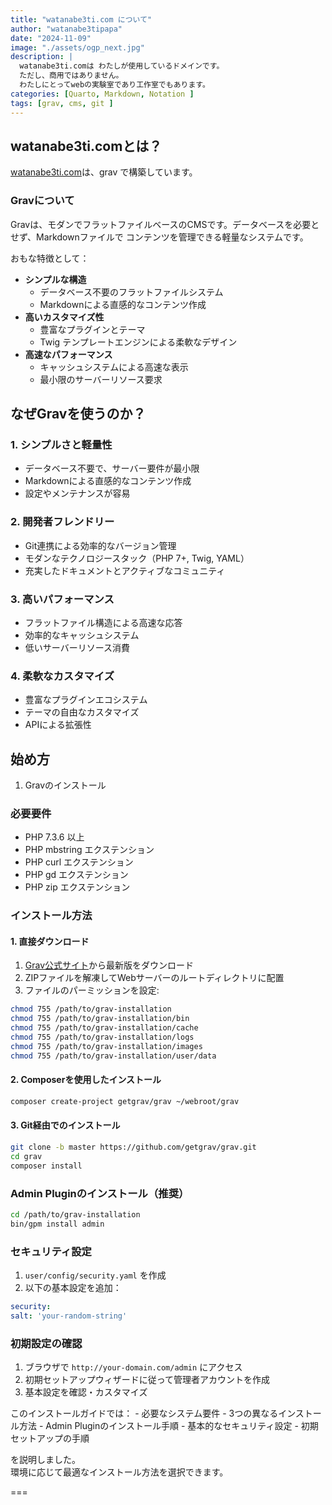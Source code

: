 ```yaml
---
title: "watanabe3ti.com について"
author: "watanabe3tipapa"
date: "2024-11-09"
image: "./assets/ogp_next.jpg"
description: |
  watanabe3ti.comは わたしが使用しているドメインです。
  ただし、商用ではありません。
  わたしにとってwebの実験室であり工作室でもあります。
categories: [Quarto, Markdown, Notation ]
tags: [grav, cms, git ]
---
```


## watanabe3ti.comとは？

[watanabe3ti.com](https://watanabe3ti.com/)は、grav で構築しています。

### Gravについて

Gravは、モダンでフラットファイルベースのCMSです。データベースを必要とせず、Markdownファイルで コンテンツを管理できる軽量なシステムです。

おもな特徴として：

-   **シンプルな構造**
    -   データベース不要のフラットファイルシステム
    -   Markdownによる直感的なコンテンツ作成
-   **高いカスタマイズ性**
    -   豊富なプラグインとテーマ
    -   Twig テンプレートエンジンによる柔軟なデザイン
-   **高速なパフォーマンス**
    -   キャッシュシステムによる高速な表示
    -   最小限のサーバーリソース要求

## なぜGravを使うのか？

### 1. シンプルさと軽量性

-   データベース不要で、サーバー要件が最小限
-   Markdownによる直感的なコンテンツ作成
-   設定やメンテナンスが容易

### 2. 開発者フレンドリー

-   Git連携による効率的なバージョン管理
-   モダンなテクノロジースタック（PHP 7+, Twig, YAML）
-   充実したドキュメントとアクティブなコミュニティ

### 3. 高いパフォーマンス

-   フラットファイル構造による高速な応答
-   効率的なキャッシュシステム
-   低いサーバーリソース消費

### 4. 柔軟なカスタマイズ

-   豊富なプラグインエコシステム
-   テーマの自由なカスタマイズ
-   APIによる拡張性

## 始め方

1.  Gravのインストール

### 必要要件

-   PHP 7.3.6 以上
-   PHP mbstring エクステンション
-   PHP curl エクステンション
-   PHP gd エクステンション
-   PHP zip エクステンション

### インストール方法

#### 1. 直接ダウンロード

1.  [Grav公式サイト](https://getgrav.org/)から最新版をダウンロード
2.  ZIPファイルを解凍してWebサーバーのルートディレクトリに配置
3.  ファイルのパーミッションを設定:

``` bash
chmod 755 /path/to/grav-installation
chmod 755 /path/to/grav-installation/bin
chmod 755 /path/to/grav-installation/cache
chmod 755 /path/to/grav-installation/logs
chmod 755 /path/to/grav-installation/images
chmod 755 /path/to/grav-installation/user/data
```

#### 2. Composerを使用したインストール

``` bash
composer create-project getgrav/grav ~/webroot/grav
```

#### 3. Git経由でのインストール

``` bash
git clone -b master https://github.com/getgrav/grav.git
cd grav
composer install
```

### Admin Pluginのインストール（推奨）

``` bash
cd /path/to/grav-installation
bin/gpm install admin
```

### セキュリティ設定

1.  `user/config/security.yaml` を作成
2.  以下の基本設定を追加：

``` yaml
security:
salt: 'your-random-string'
```

### 初期設定の確認

1.  ブラウザで `http://your-domain.com/admin` にアクセス
2.  初期セットアップウィザードに従って管理者アカウントを作成
3.  基本設定を確認・カスタマイズ

このインストールガイドでは： - 必要なシステム要件 - 3つの異なるインストール方法 - Admin Pluginのインストール手順 - 基本的なセキュリティ設定 - 初期セットアップの手順

を説明しました。 <br> 環境に応じて最適なインストール方法を選択できます。

===